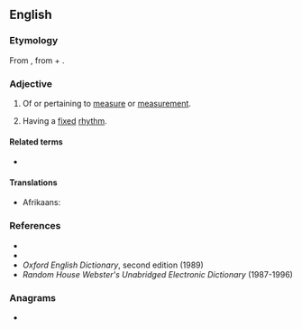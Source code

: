 ==English==

===Etymology===
From {{bor|en|la|mēnsūrālis}}, from {{m|la|mēnsūra|t=measure}} + {{m|la|-ālis}}.

===Adjective===
{{en-adj|-}}

# Of or pertaining to [[measure]] or [[measurement]].
# {{lb|en|music}} Having a [[fixed]] [[rhythm]].

====Related terms====
* {{l|en|mensuration}}

====Translations====
{{trans-top|Having a fixed rhythm}}
* Afrikaans: {{t|af|mensuraal}}
{{trans-mid}}
{{trans-bottom}}

===References===
* {{R:Webster 1828}}
* {{R:Dictionary.com}}
* ''Oxford English Dictionary'', second edition (1989)
* ''Random House Webster's Unabridged Electronic Dictionary'' (1987-1996)

===Anagrams===
* {{anagrams|en|a=aelmnrsu|numerals}}